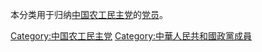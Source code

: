 本分类用于归纳[[中国农工民主党|中国农工民主党]]的[[党员|党员]]。

[[Category:中国农工民主党|Category:中国农工民主党]]
[[Category:中華人民共和國政黨成員|Category:中華人民共和國政黨成員]]